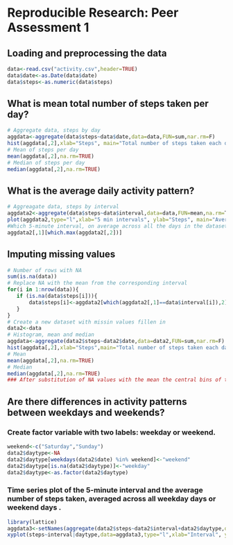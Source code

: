 Reproducible Research: Peer Assessment 1
========================================================


## Loading and preprocessing the data
```r
data<-read.csv("activity.csv",header=TRUE)
data$date<-as.Date(data$date)
data$steps<-as.numeric(data$steps)
```


## What is mean total number of steps taken per day?
```r
# Aggregate data, steps by day
aggdata<-aggregate(data$steps~data$date,data=data,FUN=sum,nar.rm=F)
hist(aggdata[,2],xlab="Steps", main="Total number of steps taken each day")
# Mean of steps per day
mean(aggdata[,2],na.rm=TRUE)
# Median of steps per day
median(aggdata[,2],na.rm=TRUE)
```

## What is the average daily activity pattern?
```r
# Aggreagate data, steps by interval
aggdata2<-aggregate(data$steps~data$interval,data=data,FUN=mean,na.rm=T)
plot(aggdata2,type="l",xlab="5 min intervals", ylab="Steps", main="Average number of steps taken: 5 min interval")
#Which 5-minute interval, on average across all the days in the dataset, contains the maximum number of steps?
aggdata2[,1][which.max(aggdata2[,2])]
```

## Imputing missing values
```r
# Number of rows with NA
sum(is.na(data))
# Replace NA with the mean from the corresponding interval
for(i in 1:nrow(data)){
   if (is.na(data$steps[i])){
       data$steps[i]<-aggdata2[which(aggdata2[,1]==data$interval[i]),2]
   }
}
# Create a new dataset with missin values fillen in
data2<-data
# Histogram, mean and median
aggdata<-aggregate(data2$steps~data2$date,data=data2,FUN=sum,nar.rm=F)
hist(aggdata[,2],xlab="Steps",main="Total number of steps taken each day: imputing missing values")
# Mean
mean(aggdata[,2],na.rm=TRUE)
# Median
median(aggdata[,2],na.rm=TRUE)
### After substitution of NA values with the mean the central bins of the distribution tend to increase, mainly because using the mean reinforces only the most common values. However the mean and the median remain almost identical.
```

## Are there differences in activity patterns between weekdays and weekends?
### Create factor variable with two labels: weekday or weekend.
```r
weekend<-c("Saturday","Sunday")
data2$daytype<-NA
data2$daytype[weekdays(data2$date) %in% weekend]<-"weekend"
data2$daytype[is.na(data2$daytype)]<-"weekday"
data2$daytype<-as.factor(data2$daytype)
```

### Time series plot  of the 5-minute interval  and the average number of steps taken, averaged across all weekday days or weekend days . 
```r
library(lattice)
aggdata3<-setNames(aggregate(data2$steps~data2$interval+data2$daytype,data=data2,FUN=sum,nar.rm=F),c("interval","daytype","steps"))
xyplot(steps~interval|daytype,data=aggdata3,type="l",xlab="Interval", ylab="Number of steps",layout=c(1,2))
     
     
     
```